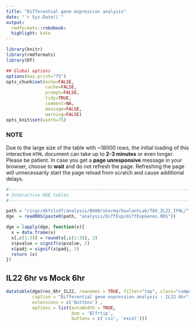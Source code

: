 ```yaml
---
title: "Differential gene expression analysis"
date: "`r Sys.Date()`"
output:
  rmdformats::robobook:
  highlight: kate
---
```

  
```r
library(knitr)
library(rmdformats)
library(DT)

## Global options
options(max.print="75")
opts_chunk$set(echo=FALSE,
               cache=FALSE,
               prompt=FALSE,
               tidy=TRUE,
               comment=NA,
               message=FALSE,
               warning=FALSE)
opts_knit$set(width=75)
```

### NOTE

Due to the large size of the table with ~18000 rows, the initial loading of this interactive `HTML` document can take up to **2-3 minutes** or even longer. Please be patient. In case you get a **page unresponsive** message in your browser, choose to **wait** and do not refresh the page. Refreshing the page will unnecessarily start the page reload from scratch and cause additional delays.


```r

#-------------------------------------------------------------------------------
# Interactive DGE tables
#-------------------------------------------------------------------------------

path = "/icgc/dkfzlsdf/analysis/B080/sharma/boulantLab/T84_IL22_IFNL/"
dge  = readRDS(paste0(path, "analysis/DiffExp/diffExpGenes.RDS"))

dge = lapply(dge, function(x){
  x = data.frame(x)
  x[,c(1:3)] = round(x[,c(1:3)], 2)
  x$pvalue = signif(x$pvalue, 2)
  x$padj = signif(x$padj, 2)
  return (x)
})

```

## IL22 6hr vs Mock 6hr

```r
datatable(dge$res_6hr_IL22, rownames = TRUE, filter="top", class="compact",
          caption = "Differential gene expression analysis - IL22 6hr",
          extensions = c('Buttons') ,
          options = list(autoWidth = TRUE,
                         dom = 'Blfrtip',
                         buttons = c('csv', 'excel')))

```
